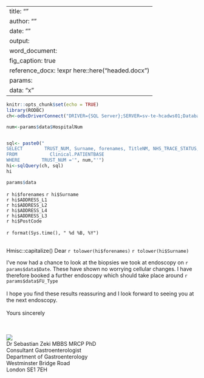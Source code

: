 
---
title: ""
author: ""
date: ""
output:
  word_document:
    fig_caption: true
    reference_docx: !expr here::here("headed.docx")
params:
  data: "x"
---

```r
knitr::opts_chunk$set(echo = TRUE)
library(RODBC)
ch<-odbcDriverConnect("DRIVER={SQL Server};SERVER=sv-te-hcadws01;Database=PAD")

num<-params$data$HospitalNum


sql<- paste0("
SELECT        TRUST_NUM, Surname, forenames, TitleNM, NHS_TRACE_STATUS, ADDRESS_L1, ADDRESS_L2, NHS_Number, ADDRESS_L4, ADDRESS_L3, PostCode
FROM            Clinical.PATIENTBASE
WHERE        TRUST_NUM ='", num,"'")
hi<-sqlQuery(ch, sql)
hi
```

```r
params$data
```

`r hi$forenames` `r hi$Surname` 
\
`r hi$ADDRESS_L1` 
\
`r hi$ADDRESS_L2` 
\
`r hi$ADDRESS_L4` 
\
`r hi$ADDRESS_L3` 
\
`r hi$PostCode`
\
\
`r format(Sys.time(), " %d %B, %Y") `
\
\

Hmisc::capitalize()
Dear `r tolower(hi$forenames)` `r tolower(hi$Surname)`
\

I've now had a chance to look at the biopsies we took at endoscopy on `r params$data$Date`. These have shown no worrying cellular changes. I have therefore booked a further endoscopy which should take place around `r params$data$FU_Type`
\
\
I hope you find these results reassuring and I look forward to seeing you at the next endoscopy.
\
\
Yours sincerely
\
\
\

![](here::here("images","Signature.png"))
\
Dr Sebastian Zeki MBBS MRCP PhD
\
Consultant Gastroenterologist
\
Department of Gastroenterology
\
Westminster Bridge Road
\
London SE1 7EH
